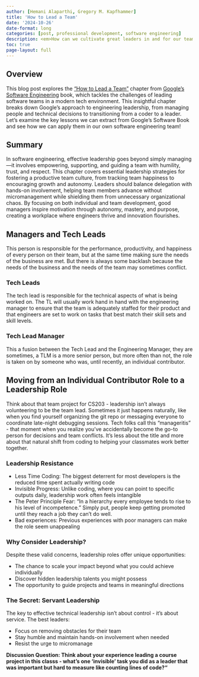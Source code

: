 ```yaml
---
author: [Hemani Alaparthi, Gregory M. Kapfhammer]
title: 'How to Lead a Team'
date: '2024-10-26'
date-format: long
categories: [post, professional development, software engineering]
description: <em>How can we cultivate great leaders in and for our team?</em>
toc: true
page-layout: full
---
```


## Overview

This blog post explores the ["How to Lead a Team"](https://abseil.io/resources/swe-book/html/ch05.html) chapter from [Google's Software Engineering](https://abseil.io/resources/swe-book) book, which tackles the challenges of leading software teams in a modern tech environment. This insightful chapter breaks down Google's approach to engineering leadership, from managing people and technical decisions to transitioning from a coder to a leader. Let's examine the key lessons we can extract from Google's Software Book and see how we can apply them in our own software engineering team!


## Summary

In software engineering, effective leadership goes beyond simply managing—it involves empowering, supporting, and guiding a team with humility, trust, and respect. This chapter covers essential leadership strategies for fostering a productive team culture, from tracking team happiness to encouraging growth and autonomy. Leaders should balance delegation with hands-on involvement, helping team members advance without micromanagement while shielding them from unnecessary organizational chaos. By focusing on both individual and team development, good managers inspire motivation through autonomy, mastery, and purpose, creating a workplace where engineers thrive and innovation flourishes.


## Managers and Tech Leads
This person is responsible for the performance, productivity, and happiness of every person on their team, but at the same time making sure the needs of the business are met. But there is always some backlash because the needs of the business and the needs of the team may sometimes conflict. 

### Tech Leads
The tech lead is responsible for the technical aspects of what is being worked on. The TL will usually work hand in hand with the engineering manager to ensure that the team is adequately staffed for their product and that engineers are set to work on tasks that best match their skill sets and skill levels.

### Tech Lead Manager 
This a fusion between the Tech Lead and the Engineering Manager, they are sometimes, a TLM is a more senior person, but more often than not, the role is taken on by someone who was, until recently, an individual contributor. 


## Moving from an Individual Contributor Role to a Leadership Role

Think about that team project for CS203 - leadership isn't always volunteering to be the team lead. Sometimes it just happens naturally, like when you find yourself organizing the git repo or messaging everyone to coordinate late-night debugging sessions. Tech folks call this "manageritis" - that moment when you realize you've accidentally become the go-to person for decisions and team conflicts. It's less about the title and more about that natural shift from coding to helping your classmates work better together.

### Leadership Resistance

- Less Time Coding: The biggest deterrent for most developers is the reduced time spent actually writing code
- Invisible Progress: Unlike coding, where you can point to specific outputs daily, leadership work often feels intangible
- The Peter Principle Fear: "In a hierarchy every employee tends to rise to his level of incompetence." Simply put, people keep getting promoted until they reach a job they can't do well.
- Bad experiences:  Previous experiences with poor managers can make the role seem unappealing

### Why Consider Leadership?

Despite these valid concerns, leadership roles offer unique opportunities:

- The chance to scale your impact beyond what you could achieve individually
- Discover hidden leadership talents you might possess
- The opportunity to guide projects and teams in meaningful directions

### The Secret: Servant Leadership

The key to effective technical leadership isn't about control - it's about service. The best leaders:

- Focus on removing obstacles for their team
- Stay humble and maintain hands-on involvement when needed
- Resist the urge to micromanage

**Discussion Question: Think about your experience leading a course project in this classs - what's one 'invisible' task you did as a leader that was important but hard to measure like counting lines of code?"**

